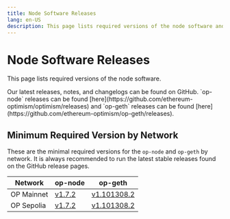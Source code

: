 ```yaml
---
title: Node Software Releases
lang: en-US
description: This page lists required versions of the node software and how to stay up to date.
---
```



# Node Software Releases

This page lists required versions of the node software.

<Callout type="info">
  Our latest releases, notes, and changelogs can be found on GitHub. `op-node` releases can be found [here](https://github.com/ethereum-optimism/optimism/releases)
  and `op-geth` releases can be found [here](https://github.com/ethereum-optimism/op-geth/releases).
</Callout>

## Minimum Required Version by Network

These are the minimal required versions for the `op-node` and `op-geth` by network. It is always
recommended to run the latest stable releases found on the GitHub release pages.

| Network    | op-node                                                                     | op-geth                                                                              |
| ---------- | --------------------------------------------------------------------------- | ------------------------------------------------------------------------------------ |
| OP Mainnet | [v1.7.2](https://github.com/ethereum-optimism/optimism/releases/tag/v1.7.2) | [v1.101308.2](https://github.com/ethereum-optimism/op-geth/releases/tag/v1.101308.2) |
| OP Sepolia | [v1.7.2](https://github.com/ethereum-optimism/optimism/releases/tag/v1.7.2) | [v1.101308.2](https://github.com/ethereum-optimism/op-geth/releases/tag/v1.101308.2) |

